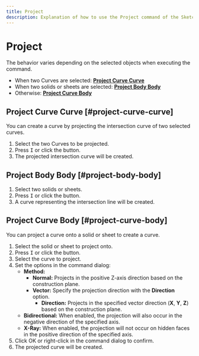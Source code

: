```yaml
---
title: Project
description: Explanation of how to use the Project command of the Sketch function.
---
```



# Project

<Reference shortcut="I" command="Project" button="Right of the command bar" />

The behavior varies depending on the selected objects when executing the command.

- When two Curves are selected: [**Project Curve Curve**](#project-curve-curve)
- When two solids or sheets are selected: [**Project Body Body**](#project-body-body)
- Otherwise: [**Project Curve Body**](#project-curve-body)

## Project Curve Curve [#project-curve-curve]

You can create a curve by projecting the intersection curve of two selected curves.

1. Select the two Curves to be projected.
2. Press <kbd>I</kbd> or click the button.
3. The projected intersection curve will be created.

## Project Body Body [#project-body-body]

1. Select two solids or sheets.
2. Press <kbd>I</kbd> or click the button.
3. A curve representing the intersection line will be created.

## Project Curve Body [#project-curve-body]

You can project a curve onto a solid or sheet to create a curve.

1. Select the solid or sheet to project onto.
2. Press <kbd>I</kbd> or click the button.
3. Select the curve to project.
4. Set the options in the command dialog:
   - **Method:**
     - **Normal:** Projects in the positive Z-axis direction based on the construction plane.
     - **Vector:** Specify the projection direction with the **Direction** option.
         - **Direction:** Projects in the specified vector direction (**X**, **Y**, **Z**) based on the construction plane.
   - **Bidirectional:** When enabled, the projection will also occur in the negative direction of the specified axis.
   - **X-Ray:** When enabled, the projection will not occur on hidden faces in the positive direction of the specified axis.
5. Click OK or right-click in the command dialog to confirm.
6. The projected curve will be created.





